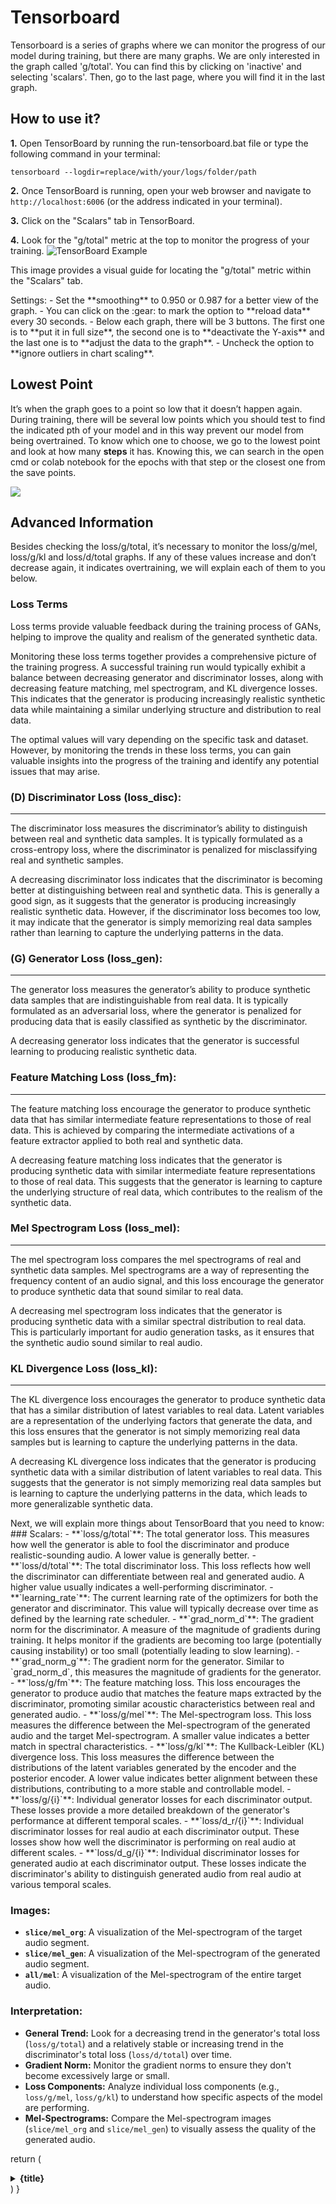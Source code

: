 
# Tensorboard

Tensorboard is a series of graphs where we can monitor the progress of our model during training, but there are many graphs. We are only interested in the graph called 'g/total'. You can find this by clicking on 'inactive' and selecting 'scalars'. Then, go to the last page, where you will find it in the last graph.

## How to use it?

**1.** Open TensorBoard by running the run-tensorboard.bat file or type the following command in your terminal:

   ```
   tensorboard --logdir=replace/with/your/logs/folder/path
   ```

**2.** Once TensorBoard is running, open your web browser and navigate to `http://localhost:6006` (or the address indicated in your terminal).

**3.** Click on the "Scalars" tab in TensorBoard.

**4.** Look for the "g/total" metric at the top to monitor the progress of your training.
![TensorBoard Example](/Tensorboard.png)

This image provides a visual guide for locating the "g/total" metric within the "Scalars" tab.

<Callout type="info" emoji="ℹ️">
  Settings: 
  - Set the **smoothing** to 0.950 or 0.987 for a better view of the graph. 
  - You can click on the :gear: to mark the option to **reload data** every 30 seconds. 
  - Below each graph, there will be 3 buttons. The first one is to **put it in full size**, the second one is to **deactivate the Y-axis** and the last one is to **adjust the data to the graph**. 
  - Uncheck the option to **ignore outliers in chart scaling**.
</Callout>

## Lowest Point

It’s when the graph goes to a point so low that it doesn’t happen again. During training, there will be several low points which you should test to find the indicated pth of your model and in this way prevent our model from being overtrained. To know which one to choose, we go to the lowest point and look at how many **steps** it has. Knowing this, we can search in the open cmd or colab notebook for the epochs with that step or the closest one from the save points.

![](/Point.png)

## Advanced Information
Besides checking the loss/g/total, it’s necessary to monitor the loss/g/mel, loss/g/kl and loss/d/total graphs. If any of these values increase and don’t decrease again, it indicates overtraining, we will explain each of them to you below.

### Loss Terms

Loss terms provide valuable feedback during the training process of GANs, helping to improve the quality and realism of the generated synthetic data.

Monitoring these loss terms together provides a comprehensive picture of the training progress. A successful training run would typically exhibit a balance between decreasing generator and discriminator losses, along with decreasing feature matching, mel spectrogram, and KL divergence losses. This indicates that the generator is producing increasingly realistic synthetic data while maintaining a similar underlying structure and distribution to real data.

The optimal values will vary depending on the specific task and dataset. However, by monitoring the trends in these loss terms, you can gain valuable insights into the progress of the training and identify any potential issues that may arise.


### (D) Discriminator Loss (loss_disc):

---

The discriminator loss measures the discriminator’s ability to distinguish between real and synthetic data samples. It is typically formulated as a cross-entropy loss, where the discriminator is penalized for misclassifying real and synthetic samples.

A decreasing discriminator loss indicates that the discriminator is becoming better at distinguishing between real and synthetic data. This is generally a good sign, as it suggests that the generator is producing increasingly realistic synthetic data. However, if the discriminator loss becomes too low, it may indicate that the generator is simply memorizing real data samples rather than learning to capture the underlying patterns in the data.

### (G) Generator Loss (loss_gen):
---

The generator loss measures the generator’s ability to produce synthetic data samples that are indistinguishable from real data. It is typically formulated as an adversarial loss, where the generator is penalized for producing data that is easily classified as synthetic by the discriminator.

A decreasing generator loss indicates that the generator is successful learning to producing realistic synthetic data.

### Feature Matching Loss (loss_fm):

---

The feature matching loss encourage the generator to produce synthetic data that has similar intermediate feature representations to those of real data. This is achieved by comparing the intermediate activations of a feature extractor applied to both real and synthetic data.

A decreasing feature matching loss indicates that the generator is producing synthetic data with similar intermediate feature representations to those of real data. This suggests that the generator is learning to capture the underlying structure of real data, which contributes to the realism of the synthetic data.


### Mel Spectrogram Loss (loss_mel):

---

The mel spectrogram loss compares the mel spectrograms of real and synthetic data samples. Mel spectrograms are a way of representing the frequency content of an audio signal, and this loss encourage the generator to produce synthetic data that sound similar to real data.

A decreasing mel spectrogram loss indicates that the generator is producing synthetic data with a similar spectral distribution to real data. This is particularly important for audio generation tasks, as it ensures that the synthetic audio sound similar to real audio.


### KL Divergence Loss (loss_kl):

---

The KL divergence loss encourages the generator to produce synthetic data that has a similar distribution of latest variables to real data. Latent variables are a representation of the underlying factors that generate the data, and this loss ensures that the generator is not simply memorizing real data samples but is learning to capture the underlying patterns in the data.

A decreasing KL divergence loss indicates that the generator is producing synthetic data with a similar distribution of latent variables to real data. This suggests that the generator is not simply memorizing real data samples but is learning to capture the underlying patterns in the data, which leads to more generalizable synthetic data.

<FAQBox title="Extra Information">
Next, we will explain more things about TensorBoard that you need to know:
### Scalars:
- **`loss/g/total`**: The total generator loss. This measures how well the generator is able to fool the discriminator and produce realistic-sounding audio.  A lower value is generally better.
- **`loss/d/total`**: The total discriminator loss.  This loss reflects how well the discriminator can differentiate between real and generated audio. A higher value usually indicates a well-performing discriminator. 
- **`learning_rate`**: The current learning rate of the optimizers for both the generator and discriminator. This value will typically decrease over time as defined by the learning rate scheduler.
- **`grad_norm_d`**: The gradient norm for the discriminator.  A measure of the magnitude of gradients during training. It helps monitor if the gradients are becoming too large (potentially causing instability) or too small (potentially leading to slow learning).
- **`grad_norm_g`**: The gradient norm for the generator. Similar to `grad_norm_d`, this measures the magnitude of gradients for the generator.
- **`loss/g/fm`**: The feature matching loss.  This loss encourages the generator to produce audio that matches the feature maps extracted by the discriminator, promoting similar acoustic characteristics between real and generated audio.
- **`loss/g/mel`**: The Mel-spectrogram loss.  This loss measures the difference between the Mel-spectrogram of the generated audio and the target Mel-spectrogram. A smaller value indicates a better match in spectral characteristics.
- **`loss/g/kl`**: The Kullback-Leibler (KL) divergence loss. This loss measures the difference between the distributions of the latent variables generated by the encoder and the posterior encoder. A lower value indicates better alignment between these distributions, contributing to a more stable and controllable model.
- **`loss/g/{i}`**: Individual generator losses for each discriminator output.  These losses provide a more detailed breakdown of the generator's performance at different temporal scales.
- **`loss/d_r/{i}`**: Individual discriminator losses for real audio at each discriminator output.  These losses show how well the discriminator is performing on real audio at different scales.
- **`loss/d_g/{i}`**: Individual discriminator losses for generated audio at each discriminator output. These losses indicate the discriminator's ability to distinguish generated audio from real audio at various temporal scales.

### Images:
- **`slice/mel_org`**: A visualization of the Mel-spectrogram of the target audio segment.
- **`slice/mel_gen`**: A visualization of the Mel-spectrogram of the generated audio segment. 
- **`all/mel`**: A visualization of the Mel-spectrogram of the entire target audio.

### Interpretation:
- **General Trend:** Look for a decreasing trend in the generator's total loss (`loss/g/total`) and a relatively stable or increasing trend in the discriminator's total loss (`loss/d/total`) over time.
- **Gradient Norm:** Monitor the gradient norms to ensure they don't become excessively large or small.
- **Loss Components:** Analyze individual loss components (e.g., `loss/g/mel`, `loss/g/kl`) to understand how specific aspects of the model are performing.
- **Mel-Spectrograms:**  Compare the Mel-spectrogram images (`slice/mel_org` and `slice/mel_gen`) to visually assess the quality of the generated audio.
</FAQBox>

  return (
    <details
      copen
      className="last-of-type:mb-0 rounded-lg bg-neutral-50 dark:bg-neutral-800 p-2 mt-4"
    >
      <summary>
        <strong className="text-lg">{title}</strong>
      </summary>
      <div className="nx-p-2">{children}</div>
    </details>
  )
}